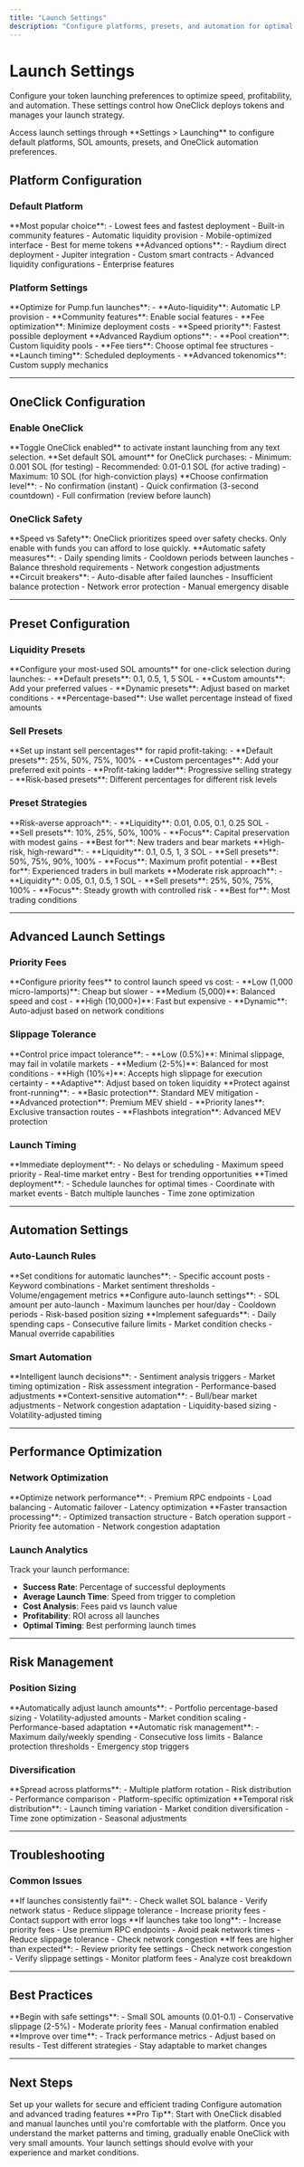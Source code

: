 ```yaml
---
title: "Launch Settings"
description: "Configure platforms, presets, and automation for optimal token launching"
---
```


# Launch Settings

Configure your token launching preferences to optimize speed, profitability, and automation. These settings control how OneClick deploys tokens and manages your launch strategy.

<Card icon="rocket" title="Launch Configuration">
Access launch settings through **Settings > Launching** to configure default platforms, SOL amounts, presets, and OneClick automation preferences.
</Card>

## Platform Configuration

### Default Platform

<CardGroup cols={2}>
  <Card
    title="Pump.fun"
    icon="rocket"
  >
    **Most popular choice**:
    - Lowest fees and fastest deployment
    - Built-in community features
    - Automatic liquidity provision
    - Mobile-optimized interface
    - Best for meme tokens
  </Card>
  <Card
    title="Custom Platforms"
    icon="code"
  >
    **Advanced options**:
    - Raydium direct deployment
    - Jupiter integration
    - Custom smart contracts
    - Advanced liquidity configurations
    - Enterprise features
  </Card>
</CardGroup>

### Platform Settings

<AccordionGroup>
  <Accordion icon="settings" title="Pump.fun Configuration">
    **Optimize for Pump.fun launches**:
    - **Auto-liquidity**: Automatic LP provision
    - **Community features**: Enable social features
    - **Fee optimization**: Minimize deployment costs
    - **Speed priority**: Fastest possible deployment
  </Accordion>
  
  <Accordion icon="chart-line" title="Raydium Integration">
    **Advanced Raydium options**:
    - **Pool creation**: Custom liquidity pools
    - **Fee tiers**: Choose optimal fee structures
    - **Launch timing**: Scheduled deployments
    - **Advanced tokenomics**: Custom supply mechanics
  </Accordion>
</AccordionGroup>

---

## OneClick Configuration

### Enable OneClick

<Steps>
  <Step title="Activation">
    **Toggle OneClick enabled** to activate instant launching from any text selection.
  </Step>
  <Step title="SOL Amount">
    **Set default SOL amount** for OneClick purchases:
    - Minimum: 0.001 SOL (for testing)
    - Recommended: 0.01-0.1 SOL (for active trading)
    - Maximum: 10 SOL (for high-conviction plays)
  </Step>
  <Step title="Confirmation">
    **Choose confirmation level**:
    - No confirmation (instant)
    - Quick confirmation (3-second countdown)
    - Full confirmation (review before launch)
  </Step>
</Steps>

### OneClick Safety

<Warning>
**Speed vs Safety**: OneClick prioritizes speed over safety checks. Only enable with funds you can afford to lose quickly.
</Warning>

<CardGroup cols={2}>
  <Card
    title="Risk Controls"
    icon="shield"
  >
    **Automatic safety measures**:
    - Daily spending limits
    - Cooldown periods between launches
    - Balance threshold requirements
    - Network congestion adjustments
  </Card>
  <Card
    title="Emergency Stops"
    icon="stop"
  >
    **Circuit breakers**:
    - Auto-disable after failed launches
    - Insufficient balance protection
    - Network error protection
    - Manual emergency disable
  </Card>
</CardGroup>

---

## Preset Configuration

### Liquidity Presets

<Card icon="droplets" title="Quick SOL Amounts">
**Configure your most-used SOL amounts** for one-click selection during launches:
- **Default presets**: 0.1, 0.5, 1, 5 SOL
- **Custom amounts**: Add your preferred values
- **Dynamic presets**: Adjust based on market conditions
- **Percentage-based**: Use wallet percentage instead of fixed amounts
</Card>

### Sell Presets

<Card icon="chart-line" title="Quick Exit Percentages">
**Set up instant sell percentages** for rapid profit-taking:
- **Default presets**: 25%, 50%, 75%, 100%
- **Custom percentages**: Add your preferred exit points
- **Profit-taking ladder**: Progressive selling strategy
- **Risk-based presets**: Different percentages for different risk levels
</Card>

### Preset Strategies

<AccordionGroup>
  <Accordion icon="target" title="Conservative Strategy">
    **Risk-averse approach**:
    - **Liquidity**: 0.01, 0.05, 0.1, 0.25 SOL
    - **Sell presets**: 10%, 25%, 50%, 100%
    - **Focus**: Capital preservation with modest gains
    - **Best for**: New traders and bear markets
  </Accordion>
  
  <Accordion icon="zap" title="Aggressive Strategy">
    **High-risk, high-reward**:
    - **Liquidity**: 0.1, 0.5, 1, 3 SOL
    - **Sell presets**: 50%, 75%, 90%, 100%
    - **Focus**: Maximum profit potential
    - **Best for**: Experienced traders in bull markets
  </Accordion>
  
  <Accordion icon="scale-balanced" title="Balanced Strategy">
    **Moderate risk approach**:
    - **Liquidity**: 0.05, 0.1, 0.5, 1 SOL
    - **Sell presets**: 25%, 50%, 75%, 100%
    - **Focus**: Steady growth with controlled risk
    - **Best for**: Most trading conditions
  </Accordion>
</AccordionGroup>

---

## Advanced Launch Settings

### Priority Fees

<Card icon="gauge-high" title="Transaction Speed Control">
**Configure priority fees** to control launch speed vs cost:
- **Low (1,000 micro-lamports)**: Cheap but slower
- **Medium (5,000)**: Balanced speed and cost
- **High (10,000+)**: Fast but expensive
- **Dynamic**: Auto-adjust based on network conditions
</Card>

### Slippage Tolerance

<AccordionGroup>
  <Accordion icon="percentage" title="Slippage Settings">
    **Control price impact tolerance**:
    - **Low (0.5%)**: Minimal slippage, may fail in volatile markets
    - **Medium (2-5%)**: Balanced for most conditions
    - **High (10%+)**: Accepts high slippage for execution certainty
    - **Adaptive**: Adjust based on token liquidity
  </Accordion>
  
  <Accordion icon="shield" title="MEV Protection">
    **Protect against front-running**:
    - **Basic protection**: Standard MEV mitigation
    - **Advanced protection**: Premium MEV shield
    - **Priority lanes**: Exclusive transaction routes
    - **Flashbots integration**: Advanced MEV protection
  </Accordion>
</AccordionGroup>

### Launch Timing

<CardGroup cols={2}>
  <Card
    title="Instant Launch"
    icon="zap"
  >
    **Immediate deployment**:
    - No delays or scheduling
    - Maximum speed priority
    - Real-time market entry
    - Best for trending opportunities
  </Card>
  <Card
    title="Scheduled Launch"
    icon="clock"
  >
    **Timed deployment**:
    - Schedule launches for optimal times
    - Coordinate with market events
    - Batch multiple launches
    - Time zone optimization
  </Card>
</CardGroup>

---

## Automation Settings

### Auto-Launch Rules

<Steps>
  <Step title="Trigger Conditions">
    **Set conditions for automatic launches**:
    - Specific account posts
    - Keyword combinations
    - Market sentiment thresholds
    - Volume/engagement metrics
  </Step>
  <Step title="Launch Parameters">
    **Configure auto-launch settings**:
    - SOL amount per auto-launch
    - Maximum launches per hour/day
    - Cooldown periods
    - Risk-based position sizing
  </Step>
  <Step title="Safety Limits">
    **Implement safeguards**:
    - Daily spending caps
    - Consecutive failure limits
    - Market condition checks
    - Manual override capabilities
  </Step>
</Steps>

### Smart Automation

<AccordionGroup>
  <Accordion icon="brain" title="AI-Powered Launches">
    **Intelligent launch decisions**:
    - Sentiment analysis triggers
    - Market timing optimization
    - Risk assessment integration
    - Performance-based adjustments
  </Accordion>
  
  <Accordion icon="chart-mixed" title="Market Condition Awareness">
    **Context-sensitive automation**:
    - Bull/bear market adjustments
    - Network congestion adaptation
    - Liquidity-based sizing
    - Volatility-adjusted timing
  </Accordion>
</AccordionGroup>

---

## Performance Optimization

### Network Optimization

<CardGroup cols={2}>
  <Card
    title="RPC Configuration"
    icon="server"
  >
    **Optimize network performance**:
    - Premium RPC endpoints
    - Load balancing
    - Automatic failover
    - Latency optimization
  </Card>
  <Card
    title="Transaction Optimization"
    icon="zap"
  >
    **Faster transaction processing**:
    - Optimized transaction structure
    - Batch operation support
    - Priority fee automation
    - Network congestion adaptation
  </Card>
</CardGroup>

### Launch Analytics

Track your launch performance:

- **Success Rate**: Percentage of successful deployments
- **Average Launch Time**: Speed from trigger to completion
- **Cost Analysis**: Fees paid vs launch value
- **Profitability**: ROI across all launches
- **Optimal Timing**: Best performing launch times

---

## Risk Management

### Position Sizing

<AccordionGroup>
  <Accordion icon="calculator" title="Dynamic Sizing">
    **Automatically adjust launch amounts**:
    - Portfolio percentage-based sizing
    - Volatility-adjusted amounts
    - Market condition scaling
    - Performance-based adaptation
  </Accordion>
  
  <Accordion icon="shield-check" title="Risk Controls">
    **Automatic risk management**:
    - Maximum daily/weekly spending
    - Consecutive loss limits
    - Balance protection thresholds
    - Emergency stop triggers
  </Accordion>
</AccordionGroup>

### Diversification

<CardGroup cols={2}>
  <Card
    title="Platform Diversification"
    icon="shuffle"
  >
    **Spread across platforms**:
    - Multiple platform rotation
    - Risk distribution
    - Performance comparison
    - Platform-specific optimization
  </Card>
  <Card
    title="Timing Diversification"
    icon="clock"
  >
    **Temporal risk distribution**:
    - Launch timing variation
    - Market condition diversification
    - Time zone optimization
    - Seasonal adjustments
  </Card>
</CardGroup>

---

## Troubleshooting

### Common Issues

<AccordionGroup>
  <Accordion icon="x-circle" title="Failed Launches">
    **If launches consistently fail**:
    - Check wallet SOL balance
    - Verify network status
    - Reduce slippage tolerance
    - Increase priority fees
    - Contact support with error logs
  </Accordion>
  
  <Accordion icon="clock" title="Slow Launches">
    **If launches take too long**:
    - Increase priority fees
    - Use premium RPC endpoints
    - Avoid peak network times
    - Reduce slippage tolerance
    - Check network congestion
  </Accordion>
  
  <Accordion icon="coins" title="Unexpected Costs">
    **If fees are higher than expected**:
    - Review priority fee settings
    - Check network congestion
    - Verify slippage settings
    - Monitor platform fees
    - Analyze cost breakdown
  </Accordion>
</AccordionGroup>

---

## Best Practices

<CardGroup cols={2}>
  <Card
    title="Start Conservative"
    icon="shield"
  >
    **Begin with safe settings**:
    - Small SOL amounts (0.01-0.1)
    - Conservative slippage (2-5%)
    - Moderate priority fees
    - Manual confirmation enabled
  </Card>
  <Card
    title="Optimize Gradually"
    icon="chart-line"
  >
    **Improve over time**:
    - Track performance metrics
    - Adjust based on results
    - Test different strategies
    - Stay adaptable to market changes
  </Card>
</CardGroup>

---

## Next Steps

<CardGroup cols={2}>
  <Card
    title="Configure Wallet Settings"
    icon="wallet"
    href="/settings/wallets"
  >
    Set up your wallets for secure and efficient trading
  </Card>
  <Card
    title="Explore Advanced Settings"
    icon="cog"
    href="/settings/advanced"
  >
    Configure automation and advanced trading features
  </Card>
</CardGroup>

<Tip>
**Pro Tip**: Start with OneClick disabled and manual launches until you're comfortable with the platform. Once you understand the market patterns and timing, gradually enable OneClick with very small amounts. Your launch settings should evolve with your experience and market conditions.
</Tip>
